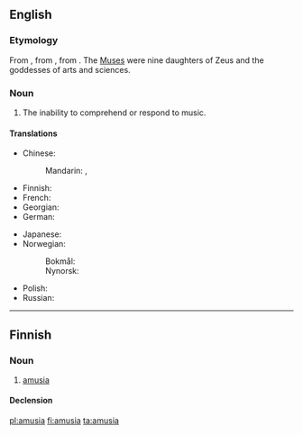 ==English==

===Etymology===
From {{etyl|LL.|en}}, from {{etyl|grc|en}} {{term|lang=grc|ἀμουσία||tr=amousia|without harmony}}, from {{term|lang=grc|ἄμουσος||tr=amousos|without song}}. The [[Muse]]s were nine daughters of Zeus and the goddesses of arts and sciences.

===Noun===
{{en-noun}}

# The inability to comprehend or respond to music.

====Translations====
{{trans-top|the inability to comprehend or respond to music}}
* Chinese:
*: Mandarin: {{t-|cmn|樂盲|sc=Hani}}, {{t-|cmn|乐盲|tr=lèmáng|sc=Hani}}
* Finnish: {{t-|fi|amusia}}
* French: {{t-|fr|amusie|f}}
* Georgian: {{t-|ka|ამუზია|sc=Geor}}
* German: {{t-|de|Amusie|f}}
{{trans-mid}}
* Japanese: {{t+|ja|音痴|tr=おんち, onchi|sc=Jpan}}
* Norwegian:
*: Bokmål: {{t+|nb|amusi|m}}
*: Nynorsk: {{t-|nn|amusi}}
* Polish: {{t-|pl|amuzja|f}}
* Russian: {{t-|ru|амузи́я|f|sc=Geor}}
{{trans-bottom}}

----

==Finnish==

===Noun===
{{fi-noun}}

# [[amusia#English|amusia]]

====Declension====
{{fi-decl-kulkija|amusi}}

[[pl:amusia]]
[[fi:amusia]]
[[ta:amusia]]